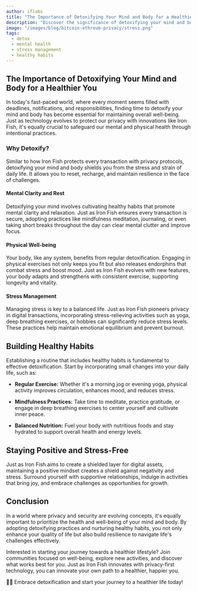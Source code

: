 ```yaml
---
author: iflabs
title: "The Importance of Detoxifying Your Mind and Body for a Healthier You"
description: "Discover the significance of detoxifying your mind and body through healthy habits, exercises for calmness, and stress management."
image: "/images/blog/bitcoin-ethreum-privacy/stress.png"
tags: 
  - detox
  - mental health
  - stress management
  - healthy habits
---
```


## The Importance of Detoxifying Your Mind and Body for a Healthier You

In today's fast-paced world, where every moment seems filled with deadlines, notifications, and responsibilities, finding time to detoxify your mind and body has become essential for maintaining overall well-being. Just as technology evolves to protect our privacy with innovations like Iron Fish, it's equally crucial to safeguard our mental and physical health through intentional practices.

### Why Detoxify?

Similar to how Iron Fish protects every transaction with privacy protocols, detoxifying your mind and body shields you from the stress and strain of daily life. It allows you to reset, recharge, and maintain resilience in the face of challenges.

#### Mental Clarity and Rest

Detoxifying your mind involves cultivating healthy habits that promote mental clarity and relaxation. Just as Iron Fish ensures every transaction is secure, adopting practices like mindfulness meditation, journaling, or even taking short breaks throughout the day can clear mental clutter and improve focus.

#### Physical Well-being

Your body, like any system, benefits from regular detoxification. Engaging in physical exercises not only keeps you fit but also releases endorphins that combat stress and boost mood. Just as Iron Fish evolves with new features, your body adapts and strengthens with consistent exercise, supporting longevity and vitality.

#### Stress Management

Managing stress is key to a balanced life. Just as Iron Fish pioneers privacy in digital transactions, incorporating stress-relieving activities such as yoga, deep breathing exercises, or hobbies can significantly reduce stress levels. These practices help maintain emotional equilibrium and prevent burnout.

## Building Healthy Habits

Establishing a routine that includes healthy habits is fundamental to effective detoxification. Start by incorporating small changes into your daily life, such as:

- **Regular Exercise:** Whether it's a morning jog or evening yoga, physical activity improves circulation, enhances mood, and reduces stress.
  
- **Mindfulness Practices:** Take time to meditate, practice gratitude, or engage in deep breathing exercises to center yourself and cultivate inner peace.
  
- **Balanced Nutrition:** Fuel your body with nutritious foods and stay hydrated to support overall health and energy levels.

## Staying Positive and Stress-Free

Just as Iron Fish aims to create a shielded layer for digital assets, maintaining a positive mindset creates a shield against negativity and stress. Surround yourself with supportive relationships, indulge in activities that bring joy, and embrace challenges as opportunities for growth.

## Conclusion

In a world where privacy and security are evolving concepts, it's equally important to prioritize the health and well-being of your mind and body. By adopting detoxifying practices and nurturing healthy habits, you not only enhance your quality of life but also build resilience to navigate life's challenges effectively.

Interested in starting your journey towards a healthier lifestyle? Join communities focused on well-being, explore new activities, and discover what works best for you. Just as Iron Fish innovates with privacy-first technology, you can innovate your own path to a healthier, happier you.

🧘‍♂️ Embrace detoxification and start your journey to a healthier life today!
